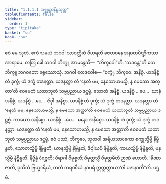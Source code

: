 ```yaml
---
title: "1.1.1.1 အဇ္ဈတ္တာနိစ္စသုတ္တ"
tableOfContents: false
sidebar:
  order: 1
type: "tipitaka"
basket: "su"
book: "sn"
---
```



<DynamicBreadcrumb />

<Division number="1" book="sn" e="ch" v="18" p="279">

<Paragraph number="2" book="sn">
ဧဝံ မေ သုတံ. ဧကံ သမယံ ဘဂဝါ သာဝတ္ထိယံ ဝိဟရတိ ဇေတဝနေ အနာထပိဏ္ဍိကဿ အာရာမေ. တတြ ခေါ ဘဂဝါ ဘိက္ခူ အာမန္တေသိ—  “ဘိက္ခဝေါ”တိ. “ဘဒန္တေ”တိ တေ ဘိက္ခူ ဘဂဝတော ပစ္စဿောသုံ. ဘဂဝါ ဧတဒဝေါစ—
</Paragraph>

<Paragraph number="3" book="sn">
“စက္ခုံ, ဘိက္ခဝေ, အနိစ္စံ. ယဒနိစ္စံ တံ ဒုက္ခံ; ယံ ဒုက္ခံ တဒနတ္တာ. ယဒနတ္တာ တံ ‘နေတံ မမ, နေသောဟမသ္မိ, န မေသော အတ္တာ’တိ ဧဝမေတံ ယထာဘူတံ သမ္မပ္ပညာယ ဒဋ္ဌဗ္ဗံ. သောတံ အနိစ္စံ. ယဒနိစ္စံ …ပေ…  ဃာနံ အနိစ္စံ. ယဒနိစ္စံ …ပေ…  ဇိဝှါ အနိစ္စာ. ယဒနိစ္စံ တံ ဒုက္ခံ; ယံ ဒုက္ခံ တဒနတ္တာ. ယဒနတ္တာ တံ ‘နေတံ မမ, နေသောဟမသ္မိ, န မေသော အတ္တာ’တိ ဧဝမေတံ ယထာဘူတံ သမ္မပ္ပညာယ ဒဋ္ဌဗ္ဗံ. ကာယော အနိစ္စော. ယဒနိစ္စံ …ပေ…  မနော အနိစ္စော. ယဒနိစ္စံ တံ ဒုက္ခံ; ယံ ဒုက္ခံ တဒနတ္တာ. ယဒနတ္တာ တံ ‘နေတံ မမ, နေသောဟမသ္မိ, န မေသော အတ္တာ’တိ ဧဝမေတံ ယထာဘူတံ သမ္မပ္ပညာယ ဒဋ္ဌဗ္ဗံ. ဧဝံ ပဿံ, ဘိက္ခဝေ, သုတဝါ အရိယသာဝကော စက္ခုသ္မိမ္ပိ နိဗ္ဗိန္ဒတိ, သောတသ္မိမ္ပိ နိဗ္ဗိန္ဒတိ, ဃာနသ္မိမ္ပိ နိဗ္ဗိန္ဒတိ, ဇိဝှါယပိ နိဗ္ဗိန္ဒတိ, ကာယသ္မိမ္ပိ နိဗ္ဗိန္ဒတိ, မနသ္မိမ္ပိ နိဗ္ဗိန္ဒတိ. နိဗ္ဗိန္ဒံ ဝိရဇ္ဇတိ; ဝိရာဂါ ဝိမုစ္စတိ; ဝိမုတ္တသ္မိံ ဝိမုတ္တမိတိ ဉာဏံ ဟောတိ. ‘ခီဏာ ဇာတိ, ဝုသိတံ ဗြဟ္မစရိယံ, ကတံ ကရဏီယံ, နာပရံ ဣတ္ထတ္တာယာ’တိ ပဇာနာတီ”တိ.

</Paragraph>
</Division>

<Paragraph number="4" type="center" book="sn">
ပဌမံ.
</Paragraph>